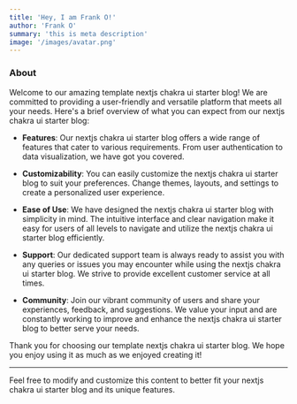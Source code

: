 ```yaml
---
title: 'Hey, I am Frank O!'
author: 'Frank O'
summary: 'this is meta description'
image: '/images/avatar.png'
---
```


<Alert status="info" title="Generated by ChatGPT" />

### About

Welcome to our amazing template nextjs chakra ui starter blog! We are committed to providing a user-friendly and versatile platform that meets all your needs. Here's a brief overview of what you can expect from our nextjs chakra ui starter blog:

- **Features**: Our nextjs chakra ui starter blog offers a wide range of features that cater to various requirements. From user authentication to data visualization, we have got you covered.

- **Customizability**: You can easily customize the nextjs chakra ui starter blog to suit your preferences. Change themes, layouts, and settings to create a personalized user experience.

- **Ease of Use**: We have designed the nextjs chakra ui starter blog with simplicity in mind. The intuitive interface and clear navigation make it easy for users of all levels to navigate and utilize the nextjs chakra ui starter blog efficiently.

- **Support**: Our dedicated support team is always ready to assist you with any queries or issues you may encounter while using the nextjs chakra ui starter blog. We strive to provide excellent customer service at all times.

- **Community**: Join our vibrant community of users and share your experiences, feedback, and suggestions. We value your input and are constantly working to improve and enhance the nextjs chakra ui starter blog to better serve your needs.

Thank you for choosing our template nextjs chakra ui starter blog. We hope you enjoy using it as much as we enjoyed creating it!

---

Feel free to modify and customize this content to better fit your nextjs chakra ui starter blog and its unique features.
